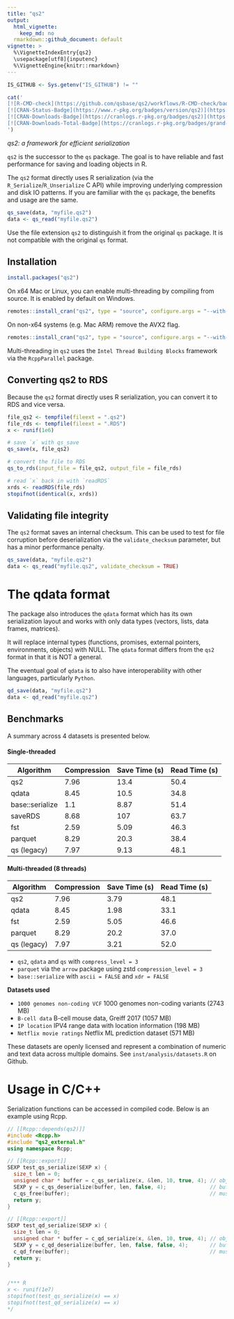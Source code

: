 ```yaml
---
title: "qs2"
output:
  html_vignette:
    keep_md: no
  rmarkdown::github_document: default
vignette: >
  %\VignetteIndexEntry{qs2}
  \usepackage[utf8]{inputenc}
  %\VignetteEngine{knitr::rmarkdown}
---
```


```r
IS_GITHUB <- Sys.getenv("IS_GITHUB") != ""
```

```r
cat('
[![R-CMD-check](https://github.com/qsbase/qs2/workflows/R-CMD-check/badge.svg)](https://github.com/qsbase/qs2/actions)
[![CRAN-Status-Badge](https://www.r-pkg.org/badges/version/qs2)](https://cran.r-project.org/package=qs2)
[![CRAN-Downloads-Badge](https://cranlogs.r-pkg.org/badges/qs2)](https://cran.r-project.org/package=qs2)
[![CRAN-Downloads-Total-Badge](https://cranlogs.r-pkg.org/badges/grand-total/qs2)](https://cran.r-project.org/package=qs2)
')
```

*qs2: a framework for efficient serialization*

`qs2` is the successor to the `qs` package. The goal is to have reliable and fast performance for saving and loading objects in R.

The `qs2` format directly uses R serialization (via the `R_Serialize`/`R_Unserialize` C API) while improving underlying compression and disk IO patterns. 
If you are familiar with the `qs` package, the benefits and usage are the same.

```r
qs_save(data, "myfile.qs2")
data <- qs_read("myfile.qs2")
```

Use the file extension `qs2` to distinguish it from the original `qs` package. It is not compatible with the original `qs` format.


## Installation

```r
install.packages("qs2")
```

On x64 Mac or Linux, you can enable multi-threading by compiling from source. It is enabled by default on Windows. 

```r
remotes::install_cran("qs2", type = "source", configure.args = "--with-TBB --with-simd=AVX2")
```

On non-x64 systems (e.g. Mac ARM) remove the AVX2 flag.

```r
remotes::install_cran("qs2", type = "source", configure.args = "--with-TBB")
```

Multi-threading in `qs2` uses the `Intel Thread Building Blocks` framework via the `RcppParallel` package.


## Converting qs2 to RDS

Because the `qs2` format directly uses R serialization, you can convert it to RDS and vice versa.

```r
file_qs2 <- tempfile(fileext = ".qs2")
file_rds <- tempfile(fileext = ".RDS")
x <- runif(1e6)

# save `x` with qs_save
qs_save(x, file_qs2)

# convert the file to RDS
qs_to_rds(input_file = file_qs2, output_file = file_rds)

# read `x` back in with `readRDS`
xrds <- readRDS(file_rds)
stopifnot(identical(x, xrds))
```

## Validating file integrity

The `qs2` format saves an internal checksum. This can be used to test for file corruption before deserialization via the `validate_checksum` parameter, but has a minor performance penalty.

```r
qs_save(data, "myfile.qs2")
data <- qs_read("myfile.qs2", validate_checksum = TRUE)
```

# The qdata format

The package also introduces the `qdata` format which has its own serialization layout and works with only data types (vectors, lists, data frames, matrices). 

It will replace internal types (functions, promises, external pointers, environments, objects) with NULL. The `qdata` format differs from 
the `qs2` format in that it is NOT a general.

The eventual goal of `qdata` is to also have interoperability with other languages, particularly `Python`. 

```r
qd_save(data, "myfile.qs2")
data <- qd_read("myfile.qs2")
```

## Benchmarks

A summary across 4 datasets is presented below.


#### Single-threaded

|Algorithm            |Compression|Save Time (s)|Read Time (s)|
|---------------------|-----------|-------------|-------------|
|qs2                  |7.96       |13.4         |50.4         |
|qdata                |8.45       |10.5         |34.8         |
|base::serialize      |1.1        |8.87         |51.4         |
|saveRDS              |8.68       |107          |63.7         |
|fst                  |2.59       |5.09         |46.3         |
|parquet              |8.29       |20.3         |38.4         |
|qs (legacy)          |7.97       |9.13         |48.1         |


#### Multi-threaded (8 threads)

|Algorithm            |Compression|Save Time (s)|Read Time (s)|
|---------------------|-----------|-------------|-------------|
|qs2                  |7.96       |3.79         |48.1         |
|qdata                |8.45       |1.98         |33.1         |
|fst                  |2.59       |5.05         |46.6         |
|parquet              |8.29       |20.2         |37.0         |
|qs (legacy)          |7.97       |3.21         |52.0         |

* `qs2`, `qdata` and `qs` with `compress_level = 3`
* `parquet` via the `arrow` package using zstd `compression_level = 3`
* `base::serialize` with `ascii = FALSE` and `xdr = FALSE`

**Datasets used**

* `1000 genomes non-coding VCF` 1000 genomes non-coding variants (2743 MB)
* `B-cell data` B-cell mouse data, Greiff 2017 (1057 MB)
* `IP location` IPV4 range data with location information (198 MB)
* `Netflix movie ratings` Netflix ML prediction dataset (571 MB)

These datasets are openly licensed and represent a combination of numeric and text data across multiple domains. See `inst/analysis/datasets.R` on Github.


# Usage in C/C++

Serialization functions can be accessed in compiled code. Below is an example using Rcpp.

```cpp
// [[Rcpp::depends(qs2)]]
#include <Rcpp.h>
#include "qs2_external.h"
using namespace Rcpp;

// [[Rcpp::export]]
SEXP test_qs_serialize(SEXP x) {
  size_t len = 0;
  unsigned char * buffer = c_qs_serialize(x, &len, 10, true, 4); // object, buffer length, compress_level, shuffle, nthreads
  SEXP y = c_qs_deserialize(buffer, len, false, 4);              // buffer, buffer length, validate_checksum, nthreads
  c_qs_free(buffer);                                             // must manually free buffer
  return y;
}

// [[Rcpp::export]]
SEXP test_qd_serialize(SEXP x) {
  size_t len = 0;
  unsigned char * buffer = c_qd_serialize(x, &len, 10, true, 4); // object, buffer length, compress_level, shuffle, nthreads
  SEXP y = c_qd_deserialize(buffer, len, false, false, 4);       // buffer, buffer length, use_alt_rep, validate_checksum, nthreads
  c_qd_free(buffer);                                             // must manually free buffer
  return y;
}


/*** R
x <- runif(1e7)
stopifnot(test_qs_serialize(x) == x)
stopifnot(test_qd_serialize(x) == x)
*/
```

